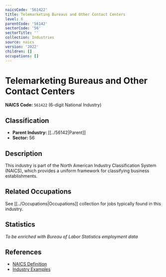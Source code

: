 ```yaml
---
naicsCode: '561422'
title: Telemarketing Bureaus and Other Contact Centers
level: 6
parentCode: '56142'
sectorCode: '56'
sectorTitle: ''
collection: Industries
source: naics
version: '2022'
children: []
occupations: []
---
```

# Telemarketing Bureaus and Other Contact Centers

**NAICS Code:** `561422` (6-digit National Industry)

## Classification

- **Parent Industry:** [[../56142|Parent]]
- **Sector:** 56

## Description

This industry is part of the North American Industry Classification System (NAICS), which provides a uniform framework for classifying business establishments.

## Related Occupations

See [[../Occupations|Occupations]] collection for jobs typically found in this industry.

## Statistics

*To be enriched with Bureau of Labor Statistics employment data*

## References

- [NAICS Definition](https://www.census.gov/naics/)
- [Industry Examples](https://www.census.gov/naics/2022NAICS/)
